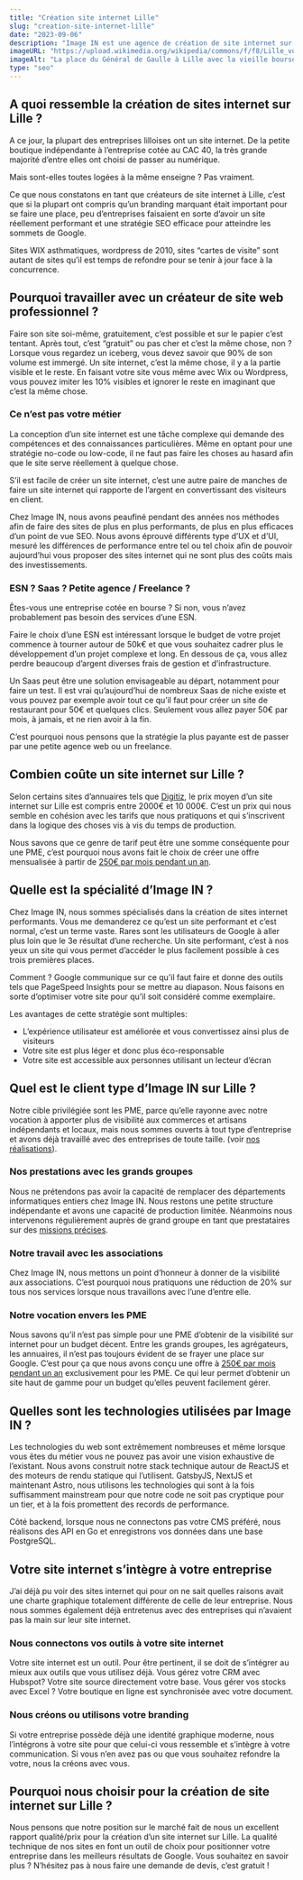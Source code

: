```yaml
---
title: "Création site internet Lille"
slug: "creation-site-internet-lille"
date: "2023-09-06"
description: "Image IN est une agence de création de site internet sur Lille. Nous créons des sites internet performants et modernes pour les entreprises de la métropole lilloise."
imageURL: "https://upload.wikimedia.org/wikipedia/commons/f/f8/Lille_vue_gd_place.JPG"
imageAlt: "La place du Général de Gaulle à Lille avec la vieille bourse en arrière plan"
type: "seo"
---
```


## A quoi ressemble la création de sites internet sur Lille ?

A ce jour, la plupart des entreprises lilloises ont un site internet. De la petite boutique indépendante à l’entreprise cotée au CAC 40, la très grande majorité d’entre elles ont choisi de passer au numérique.

Mais sont-elles toutes logées à la même enseigne ? Pas vraiment.

Ce que nous constatons en tant que créateurs de site internet à Lille, c’est que si la plupart ont compris qu’un branding marquant était important pour se faire une place, peu d’entreprises faisaient en sorte d’avoir un site réellement performant et une stratégie SEO efficace pour atteindre les sommets de Google.

Sites WIX asthmatiques, wordpress de 2010, sites “cartes de visite” sont autant de sites qu’il est temps de refondre pour se tenir à jour face à la concurrence.

## Pourquoi travailler avec un créateur de site web professionnel ?

Faire son site soi-même, gratuitement, c’est possible et sur le papier c’est tentant. Après tout, c’est “gratuit” ou pas cher et c’est la même chose, non ? Lorsque vous regardez un iceberg, vous devez savoir que 90% de son volume est immergé. Un site internet, c’est la même chose, il y a la partie visible et le reste. En faisant votre site vous même avec Wix ou Wordpress, vous pouvez imiter les 10% visibles et ignorer le reste en imaginant que c’est la même chose.

### Ce n’est pas votre métier

La conception d’un site internet est une tâche complexe qui demande des compétences et des connaissances particulières. Même en optant pour une stratégie no-code ou low-code, il ne faut pas faire les choses au hasard afin que le site serve réellement à quelque chose.

S’il est facile de créer un site internet, c’est une autre paire de manches de faire un site internet qui rapporte de l’argent en convertissant des visiteurs en client.

Chez Image IN, nous avons peaufiné pendant des années nos méthodes afin de faire des sites de plus en plus performants, de plus en plus efficaces d’un point de vue SEO. Nous avons éprouvé différents type d’UX et d’UI, mesuré les différences de performance entre tel ou tel choix afin de pouvoir aujourd’hui vous proposer des sites internet qui ne sont plus des coûts mais des investissements.

### ESN ? Saas ? Petite agence / Freelance ?

Êtes-vous une entreprise cotée en bourse ? Si non, vous n’avez probablement pas besoin des services d’une ESN.

Faire le choix d’une ESN est intéressant lorsque le budget de votre projet commence à tourner autour de 50k€ et que vous souhaitez cadrer plus le développement d’un projet complexe et long. En dessous de ça, vous allez perdre beaucoup d’argent diverses frais de gestion et d’infrastructure.

Un Saas peut être une solution envisageable au départ, notamment pour faire un test. Il est vrai qu’aujourd’hui de nombreux Saas de niche existe et vous pouvez par exemple avoir tout ce qu’il faut pour créer un site de restaurant pour 50€ et quelques clics. Seulement vous allez payer 50€ par mois, à jamais, et ne rien avoir à la fin.

C’est pourquoi nous pensons que la stratégie la plus payante est de passer par une petite agence web ou un freelance. 

## Combien coûte un site internet sur Lille ?

Selon certains sites d’annuaires tels que [Digitiz](https://digitiz.fr/annuaire/creation-site-internet/lille/#:~:text=En%20moyenne%2C%20un%20site%20web,le%20meilleur%20rapport%20qualit%C3%A9%2Fprix.), le prix moyen d’un site internet sur Lille est compris entre 2000€ et 10 000€. C’est un prix qui nous semble en cohésion avec les tarifs que nous pratiquons et qui s’inscrivent dans la logique des choses vis à vis du temps de production.

Nous savons que ce genre de tarif peut être une somme conséquente pour une PME, c’est pourquoi nous avons fait le choix de créer une offre mensualisée à partir de [250€ par mois pendant un an](/votre-site-a-250-euros-par-mois-pendant-1-an/).

## Quelle est la spécialité d’Image IN ?

Chez Image IN, nous sommes spécialisés dans la création de sites internet performants. Vous me demanderez ce qu’est un site performant et c’est normal, c’est un terme vaste. Rares sont les utilisateurs de Google à aller plus loin que le 3e résultat d’une recherche. Un site performant, c’est à nos yeux un site qui vous permet d’accéder le plus facilement possible à ces trois premières places.

Comment ? Google communique sur ce qu’il faut faire et donne des outils tels que PageSpeed Insights pour se mettre au diapason. Nous faisons en sorte d’optimiser votre site pour qu’il soit considéré comme exemplaire.

Les avantages de cette stratégie sont multiples:

- L’expérience utilisateur est améliorée et vous convertissez ainsi plus de visiteurs
- Votre site est plus léger et donc plus éco-responsable
- Votre site est accessible aux personnes utilisant un lecteur d’écran

## Quel est le client type d’Image IN sur Lille ?

Notre cible privilégiée sont les PME, parce qu’elle rayonne avec notre vocation à apporter plus de visibilité aux commerces et artisans indépendants et locaux, mais nous sommes ouverts à tout type d’entreprise et avons déjà travaillé avec des entreprises de toute taille. (voir [nos réalisations](/realisations/)).

### Nos prestations avec les grands groupes

Nous ne prétendons pas avoir la capacité de remplacer des départements informatiques entiers chez Image IN. Nous restons une petite structure indépendante et avons une capacité de production limitée. Néanmoins nous intervenons régulièrement auprès de grand groupe en tant que prestataires sur des [missions précises](/offres/).

### Notre travail avec les associations

Chez Image IN, nous mettons un point d’honneur à donner de la visibilité aux associations. C’est pourquoi nous pratiquons une réduction de 20% sur tous nos services lorsque nous travaillons avec l’une d’entre elle.

### Notre vocation envers les PME

Nous savons qu’il n’est pas simple pour une PME d’obtenir de la visibilité sur internet pour un budget décent. Entre les grands groupes, les agrégateurs, les annuaires, il n’est pas toujours évident de se frayer une place sur Google. C’est pour ça que nous avons conçu une offre à [250€ par mois pendant un an](/votre-site-a-250-euros-par-mois-pendant-1-an/) exclusivement pour les PME. Ce qui leur permet d’obtenir un site haut de gamme pour un budget qu’elles peuvent facilement gérer.

## Quelles sont les technologies utilisées par Image IN ?

Les technologies du web sont extrêmement nombreuses et même lorsque vous êtes du métier vous ne pouvez pas avoir une vision exhaustive de l’existant. Nous avons construit notre stack technique autour de ReactJS et des moteurs de rendu statique qui l’utilisent. GatsbyJS, NextJS et maintenant Astro, nous utilisons les technologies qui sont à la fois suffisamment mainstream pour que notre code ne soit pas cryptique pour un tier, et à la fois promettent des records de performance.

Côté backend, lorsque nous ne connectons pas votre CMS préféré, nous réalisons des API en Go et enregistrons vos données dans une base PostgreSQL.

## Votre site internet s’intègre à votre entreprise

J’ai déjà pu voir des sites internet qui pour on ne sait quelles raisons avait une charte graphique totalement différente de celle de leur entreprise. Nous nous sommes également déjà entretenus avec des entreprises qui n’avaient pas la main sur leur site internet.

### Nous connectons vos outils à votre site internet

Votre site internet est un outil. Pour être pertinent, il se doit de s’intégrer au mieux aux outils que vous utilisez déjà. Vous gérez votre CRM avec Hubspot? Votre site source directement votre base. Vous gérer vos stocks avec Excel ? Votre boutique en ligne est synchronisée avec votre document.

### Nous créons ou utilisons votre branding

Si votre entreprise possède déjà une identité graphique moderne, nous l’intégrons à votre site pour que celui-ci vous ressemble et s’intègre à votre communication. Si vous n’en avez pas ou que vous souhaitez refondre la votre, nous la créons avec vous.

## Pourquoi nous choisir pour la création de site internet sur Lille ?

Nous pensons que notre position sur le marché fait de nous un excellent rapport qualité/prix pour la création d’un site internet sur Lille. La qualité technique de nos sites en font un outil de choix pour positionner votre entreprise dans les meilleurs résultats de Google. Vous souhaitez en savoir plus ? N’hésitez pas à nous faire une demande de devis, c’est gratuit !
